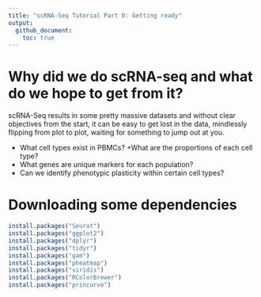```yaml
---
title: "scRNA-Seq Tutorial Part 0: Getting ready"
output:
  github_document:
    toc: true
---
```


# Why did we do scRNA-seq and what do we hope to get from it?

scRNA-Seq results in some pretty massive datasets and without clear objectives from the start, it can be easy to get lost in the data, mindlessly flipping from plot to plot, waiting for something to jump out at you.

* What cell types exist in PBMCs?
  +What are the proportions of each cell type?
* What genes are unique markers for each population?
* Can we identify phenotypic plasticity within certain cell types?

# Downloading some dependencies
```r
install.packages("Seurat")
install.packages("ggplot2")
install.packages("dplyr")
install.packages("tidyr")
install.packages("gam")
install.packages("pheatmap")
install.packages("viridis")
install.packages("RColorBrewer")
install.packages("princurve")
```



